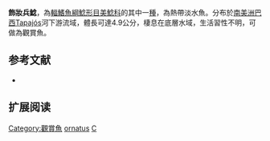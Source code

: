 {{Speciesbox
| name = 飾妝兵鯰
| image =  
| image_width = 250px
| image_caption = 
| status = NE
| status_system = IUCN3.1
| genus = Corydoras
| species = ornatus
| authority = [[Nijssen_&_Isbrücker|Nijssen & Isbrücker]], 1976
| synonyms = 
}}

'''飾妝兵鯰'''，為[[輻鰭魚綱|輻鰭魚綱]][[鯰形目|鯰形目]][[美鯰科|美鯰科]]的其中一[[種|種]]，為熱帶淡水魚。分布於[[南美洲|南美洲]][[巴西|巴西]]Tapajós河下游流域，體長可達4.9公分，棲息在底層水域，生活習性不明，可做為觀賞魚。

==参考文献==
*{{FishBase_species|genus=Corydoras|species=ornatus|year=2014|month=11}}

== 扩展阅读 ==
{{refbegin}}
{{wikispecies-inline|Corydoras ornatus|飾妝兵鯰}}
{{refend}}
{{Taxonbar|from=Q3763460}}

[[Category:觀賞魚|Category:觀賞魚]]
[[Category:兵鯰屬|ornatus]]
[[Category:1976年描述的魚類|C]]